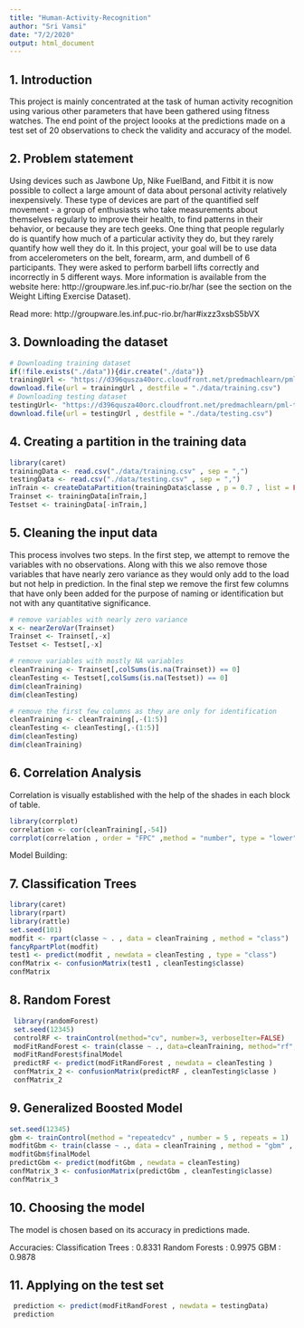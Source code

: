 ```yaml
---
title: "Human-Activity-Recognition"
author: "Sri Vamsi"
date: "7/2/2020"
output: html_document
---
```


## 1. Introduction
 This project is mainly concentrated at the task of human activity recognition using various other parameters that have been gathered using fitness watches. The end point of the project loooks at the predictions made on a test set of 20 observations to check the validity and accuracy of the model. 
 
## 2. Problem statement
  Using devices such as Jawbone Up, Nike FuelBand, and Fitbit it is now possible to collect a large amount of data about personal activity relatively inexpensively. These type of devices are part of the quantified self movement - a group of enthusiasts who take measurements about themselves regularly to improve their health, to find patterns in their behavior, or because they are tech geeks. One thing that people regularly do is quantify how much of a particular activity they do, but they rarely quantify how well they do it. In this project, your goal will be to use data from accelerometers on the belt, forearm, arm, and dumbell of 6 participants. They were asked to perform barbell lifts correctly and incorrectly in 5 different ways. More information is available from the website here: http://groupware.les.inf.puc-rio.br/har (see the section on the Weight Lifting Exercise Dataset).

Read more: http://groupware.les.inf.puc-rio.br/har#ixzz3xsbS5bVX

## 3. Downloading the dataset

```r
# Downloading training dataset
if(!file.exists("./data")){dir.create("./data")}
trainingUrl <- "https://d396qusza40orc.cloudfront.net/predmachlearn/pml-training.csv"
download.file(url = trainingUrl , destfile = "./data/training.csv")
# Downloading testing dataset
testingUrl<- "https://d396qusza40orc.cloudfront.net/predmachlearn/pml-testing.csv"
download.file(url = testingUrl , destfile = "./data/testing.csv")
```
## 4. Creating a partition in the training data

```r
library(caret)
trainingData <- read.csv("./data/training.csv" , sep = ",")
testingData <- read.csv("./data/testing.csv" , sep = ",")
inTrain <- createDataPartition(trainingData$classe , p = 0.7 , list = FALSE)
Trainset <- trainingData[inTrain,]
Testset <- trainingData[-inTrain,]
```

## 5. Cleaning the input data
This process involves two steps. In the first step, we attempt to remove the variables with no observations. Along with this we also remove those variables that have nearly zero variance as they would only add to the load but not help in prediction. In the final step we remove the first few columns that have only been added for the purpose of naming or identification but not with any quantitative significance.
```r
# remove variables with nearly zero variance
x <- nearZeroVar(Trainset)
Trainset <- Trainset[,-x]
Testset <- Testset[,-x]

# remove variables with mostly NA variables
cleanTraining <- Trainset[,colSums(is.na(Trainset)) == 0]
cleanTesting <- Testset[,colSums(is.na(Testset)) == 0]
dim(cleanTraining)
dim(cleanTesting)

# remove the first few columns as they are only for identification
cleanTraining <- cleanTraining[,-(1:5)]
cleanTesting <- cleanTesting[,-(1:5)]
dim(cleanTesting)
dim(cleanTraining)
```
## 6. Correlation Analysis
 Correlation is visually established with the help of the shades in each block of table.
```r
library(corrplot)
correlation <- cor(cleanTraining[,-54])
corrplot(correlation , order = "FPC" ,method = "number", type = "lower", tl.cex = 0.8, tl.col = rgb(0,0,0))
```

Model Building:

## 7. Classification Trees
```r
library(caret)
library(rpart)
library(rattle)
set.seed(101)
modfit <- rpart(classe ~ . , data = cleanTraining , method = "class")
fancyRpartPlot(modfit)
test1 <- predict(modfit , newdata = cleanTesting , type = "class")
confMatrix <- confusionMatrix(test1 , cleanTesting$classe)
confMatrix

```

## 8. Random Forest

```r
 library(randomForest)
 set.seed(12345)
 controlRF <- trainControl(method="cv", number=3, verboseIter=FALSE)
 modFitRandForest <- train(classe ~ ., data=cleanTraining, method="rf",                           trControl=controlRF)
 modFitRandForest$finalModel
 predictRF <- predict(modFitRandForest , newdata = cleanTesting )
 confMatrix_2 <- confusionMatrix(predictRF , cleanTesting$classe )
 confMatrix_2
```

## 9. Generalized Boosted Model

```r
set.seed(12345)
gbm <- trainControl(method = "repeatedcv" , number = 5 , repeats = 1)
modfitGbm <- train(classe ~ ., data = cleanTraining , method = "gbm" , trControl = gbm , verbose = FALSE)
modfitGbm$finalModel
predictGbm <- predict(modfitGbm , newdata = cleanTesting)
confMatrix_3 <- confusionMatrix(predictGbm , cleanTesting$classe)
confMatrix_3
```
 
## 10. Choosing the model
 The model is chosen based on its accuracy in predictions made.
 
 Accuracies:
 Classification Trees : 0.8331
 Random Forests       : 0.9975
                GBM   : 0.9878
                
## 11. Applying on the test set
 
```r
 prediction <- predict(modFitRandForest , newdata = testingData)
 prediction
```
                
